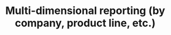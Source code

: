 ---
title: "Multi-dimensional reporting (by company, product line, etc.)"
description: "Description of your new file."
---